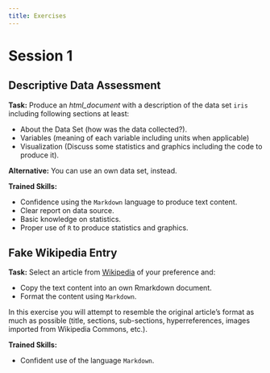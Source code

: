 ```yaml
---
title: Exercises
---
```



# Session 1

## Descriptive Data Assessment

**Task:** Produce an *html_document* with a description of the data set `iris`
including following sections at least:

- About the Data Set (how was the data collected?).
- Variables (meaning of each variable including units when applicable)
- Visualization (Discuss some statistics and graphics including the code to
  produce it).

**Alternative:** You can use an own data set, instead.

**Trained Skills:** 

- Confidence using the `Markdown` language to produce text content.
- Clear report on data source.
- Basic knowledge on statistics.
- Proper use of `R` to produce statistics and graphics.

## Fake Wikipedia Entry

**Task:** Select an article from [Wikipedia](https://en.wikipedia.org/) of your
preference and:

- Copy the text content into an own Rmarkdown document.
- Format the content using `Markdown`.

In this exercise you will attempt to resemble the original article's format as
much as possible (title, sections, sub-sections,   hyperreferences, images
imported from Wikipedia Commons, etc.).

**Trained Skills:**

- Confident use of the language `Markdown`.
